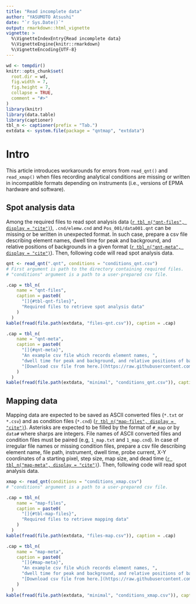 ```yaml
---
title: "Read incomplete data"
author: "YASUMOTO Atsushi"
date: "`r Sys.Date()`"
output: rmarkdown::html_vignette
vignette: >
  %\VignetteIndexEntry{Read incomplete data}
  %\VignetteEngine{knitr::rmarkdown}
  %\VignetteEncoding{UTF-8}
---
```


<!-- © 2018 JAMSTEC -->

```r
wd <- tempdir()
knitr::opts_chunk$set(
  root.dir = wd,
  fig.width = 7,
  fig.height = 7,
  collapse = TRUE,
  comment = "#>"
)
library(knitr)
library(data.table)
library(captioner)
tbl_n <- captioner(prefix = "Tab.")
extdata <- system.file(package = "qntmap", "extdata")
```

# Intro

This article introduces workarounds for errors from `read_qnt()` and `read_xmap()`
when files recording analytical conditions are missing or 
written in incompatible formats depending on instruments
(i.e., versions of EPMA hardware and software).

## Spot analysis data

Among the required files to read spot analysis data
([`r tbl_n("qnt-files", display = "cite")`](#tbl-qnt-files)),
`.cnd/elemw.cnd` and `Pos_001/data001.qnt` can be missing or 
be written in unexpected format.
In such case, prepare a csv file describing element names,
dwell time for peak and background, and relative positions of backgrounds in 
a given format ([`r tbl_n("qnt-meta", display = "cite")`](#qnt-meta)).
Then, following code will read spot analysis data.

```.r
qnt <- read_qnt(".qnt", conditions = "conditions_qnt.csv")
# First argument is path to the directory containing required files.
# "conditions" argument is a path to a user-prepared csv file.
```

```r
.cap = tbl_n(
    name = "qnt-files", 
    caption = paste0(
      "[]{#tbl-qnt-files}",
      "Required files to retrieve spot analysis data"
    )
  )
kable(fread(file.path(extdata, "files-qnt.csv")), caption = .cap)
```



```r
.cap = tbl_n(
    name = "qnt-meta", 
    caption = paste0(
      "[]{#qnt-meta}",
      "An example csv file which records element names, ",
      "dwell time for peak and background, and relative positions of backgrounds. ",
      "[Download csv file from here.](https://raw.githubusercontent.com/atusy/qntmap/master/inst/extdata/minimal/conditions_qnt.csv)"
    )
  )
kable(fread(file.path(extdata, "minimal", "conditions_qnt.csv")), caption = .cap)
```

## Mapping data

Mapping data are expected to be saved as
ASCII converted files (`*.txt` or `*.csv`) and as
condition files (`*.cnd`) 
([`r tbl_n("map-files", display = "cite")`](#tbl-map-files)).
Asterisks are expected to be filled by 
the format of `#_map` or by `data#` where sharps are integers.
File names of ASCII converted files and condition files must be paired
(e.g, `1_map.txt` and `1_map.cnd`).
In case of irregular file names or missing condition files, 
prepare a csv file describing element name, file path, instrument, dwell time, 
probe current, X-Y coordinates of a starting pixel, step size, map size, 
and dead time ([`r tbl_n("map-meta", display = "cite")`](#tbl-map-meta)).
Then, following code will read spot analysis data.

```.r
xmap <- read_qnt(conditions = "conditions_xmap.csv")
# "conditions" argument is a path to a user-prepared csv file.
```

```r
.cap = tbl_n(
    name = "map-files", 
    caption = paste0(
      "[]{#tbl-map-files}",
      "Required files to retrieve mapping data"
    )
  )
kable(fread(file.path(extdata, "files-map.csv")), caption = .cap)
```



```r
.cap = tbl_n(
    name = "map-meta", 
    caption = paste0(
      "[]{#map-meta}",
      "An example csv file which records element names, ",
      "dwell time for peak and background, and relative positions of backgrounds. ",
      "[Download csv file from here.](https://raw.githubusercontent.com/atusy/qntmap/master/inst/extdata/minimal/conditions_xmap.csv)"
    )
  )
kable(fread(file.path(extdata, "minimal", "conditions_xmap.csv")), caption = .cap)
```

